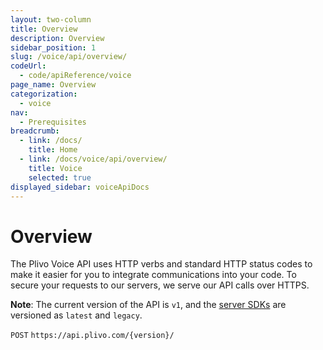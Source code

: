 ```yaml
---
layout: two-column
title: Overview
description: Overview
sidebar_position: 1
slug: /voice/api/overview/
codeUrl:
  - code/apiReference/voice
page_name: Overview
categorization:
  - voice
nav:
  - Prerequisites
breadcrumb:
  - link: /docs/
    title: Home
  - link: /docs/voice/api/overview/
    title: Voice
    selected: true
displayed_sidebar: voiceApiDocs
---
```

# Overview

The Plivo Voice API uses HTTP verbs and standard HTTP status codes to make it easier for you to integrate communications into your code. To secure your requests to our servers, we serve our API calls over HTTPS.

**Note**: The current version of the API is `v1`, and the [server SDKs](/docs/sdk/server/) are versioned as `latest` and `legacy`.

<div class="badge-combined-api"><code class="badge-primary-api">POST</code> <code class="badge-secondary-api"><span>https://api.plivo.com/{version}/</span></code></div>

